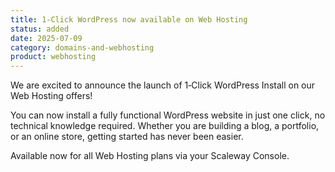 ```yaml
---
title: 1‑Click WordPress now available on Web Hosting
status: added
date: 2025-07-09
category: domains-and-webhosting
product: webhosting
---
```


We are excited to announce the launch of 1‑Click WordPress Install on our Web Hosting offers! 

You can now install a fully functional WordPress website in just one click, no technical knowledge required.
Whether you are building a blog, a portfolio, or an online store, getting started has never been easier.

Available now for all Web Hosting plans via your Scaleway Console.

